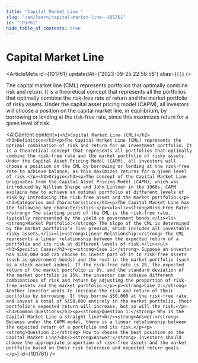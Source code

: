 ```yaml
---
title: "Capital Market Line "
slug: "/en/learn/capital-market-line--101761"
id: "101761"
hide_table_of_contents: true
---
```



# Capital Market Line 

<ArticleMeta id={101761} updatedAt={'2023-09-25 22:58:58'} alias={`[]`} />
<div className='border-solid border-b border-t-0 my-4 border-[var(--ifm-color-gray-300)]' />

The capital market line (CML) represents portfolios that optimally combine risk and return. It is a theoretical concept that represents all the portfolios that optimally combine the risk-free rate of return and the market portfolio of risky assets. Under the capital asset pricing model (CAPM), all investors will choose a position on the capital market line, in equilibrium, by borrowing or lending at the risk-free rate, since this maximizes return for a given level of risk.

<AIContent content={`<h2>Capital Market Line (CML)</h2><h3>Definition</h3><p>The Capital Market Line (CML) represents the optimal combination of risk and return for an investment portfolio. It is a theoretical concept that represents all portfolios that optimally combine the risk-free rate and the market portfolio of risky assets. Under the Capital Asset Pricing Model (CAPM), all investors will choose a position on the CML by borrowing or lending at the risk-free rate to achieve balance, as this maximizes returns for a given level of risk.</p><h3>Origin</h3><p>The concept of the Capital Market Line originates from the Capital Asset Pricing Model (CAPM), which was introduced by William Sharpe and John Lintner in the 1960s. CAPM explains how to achieve an optimal portfolio at different levels of risk by introducing the risk-free asset and the market portfolio.</p><h3>Categories and Characteristics</h3><p>The Capital Market Line has the following key characteristics:</p><ul><li><strong>Risk-Free Rate:</strong> The starting point of the CML is the risk-free rate, typically represented by the yield on government bonds.</li><li><strong>Market Portfolio:</strong> The slope of the CML is determined by the market portfolio's risk premium, which includes all investable risky assets.</li><li><strong>Linear Relationship:</strong> The CML represents a linear relationship between the expected return of a portfolio and its risk at different levels of risk.</li></ul><h3>Specific Cases</h3><p><strong>Case 1:</strong> Suppose an investor has $100,000 and can choose to invest part of it in risk-free assets (such as government bonds) and the rest in the market portfolio (such as a stock market index). If the risk-free rate is 2%, the expected return of the market portfolio is 8%, and the standard deviation of the market portfolio is 15%, the investor can achieve different combinations of risk and return by adjusting the proportion of risk-free assets and the market portfolio.</p><p><strong>Case 2:</strong> Another investor wants to increase the risk and return of their portfolio by borrowing. If they borrow $50,000 at the risk-free rate and invest a total of $150,000 entirely in the market portfolio, their portfolio's expected return will increase, but so will the risk.</p><h3>Common Questions</h3><p><strong>Question 1:</strong> Why is the Capital Market Line a straight line?<br/><strong>Answer:</strong> Because under the CAPM model, there is a linear relationship between the expected return of a portfolio and its risk.</p><p><strong>Question 2:</strong> How to choose the best position on the Capital Market Line?<br/><strong>Answer:</strong> Investors should choose the appropriate proportion of risk-free assets and the market portfolio based on their risk tolerance and expected return goals.</p>`} id={101761} />
